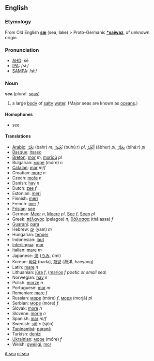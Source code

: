 ==English==

===Etymology===
From Old English '''[[sæ]]''' (sea, lake) > Proto-Germanic '''[[*saiwaz]]''', of unknown origin.

===Pronunciation===

*[[w:AHD|AHD]]: sē
*[[w:IPA|IPA]]: /siː/
*[[w:SAMPA|SAMPA]]: /si:/

===Noun===
'''sea''' (plural: [[seas]])

# a large [[body]] of [[salty]] [[water]]. (Major seas are known as [[ocean]]s.)

====Homophones====

*[[see]]

====Translations====

*[[Arabic]]: [[بحر|بَحْرٌ]] (bahr) ''m'', [[بحر|بُحُورٌ]] (buhúːr) ''pl'', [[ابحر|أبْحُرٌ]] (ábhur) ''pl'', [[بحار|بِحَارٌ]] (biháːr) ''pl''
*[[Basque]]: [[itsaso]]
*[[Breton]]: [[mor]] ''m'', [[morioù]] ''pl''
*Bulgarian: [[море]] (móre) ''n''
*[[Catalan]]: [[mar]] ''m/f''
*Croatian: [[more]] ''n''
*Czech: [[moře]] ''n''
*Danish: [[hav]] ''n''
*Dutch: [[zee]] ''f''
*Estonian: [[meri]]
*Finnish: [[meri]]
*French: [[mer]] ''f''
*[[Frisian]]: [[see]]
*German: [[Meer]] ''n'', [[Meere]] ''pl'', [[See#German|See]] ''f'', [[Seen#German|Seen]] ''pl''
*Greek: [[πέλαγος]] (pelagos) ''n'', [[θάλασσα]] (thálassa) ''f''
*[[Guaraní]]: [[para]]
*Hebrew: [[ים|יָם]] (yam) ''m''
*Hungarian: [[tenger]]  
*Indonesian: [[laut]]
*[[Interlingua]]: [[mar]]
*Italian: [[mare]] ''m''
*Japanese: [[海]] ([[うみ]], úmi)
*Korean: [[바다]] (bada), [[해양]] (海洋, haeyang)
*Latin: [[mare]] ''n''
*Lithuanian: [[jūra]] ''f'', ([[marios]] ''f'' ''poetic or small sea'')
*Norwegian: [[hav]] ''n''
*Polish: [[morze]] ''n''
*Portuguese: [[mar]] ''m''
*Romanian: [[mare]] ''f''
*Russian: [[море]] (móre) ''f'', [[моря]] (morjá) ''pl''
*Serbian: [[море]] (móre) ''f''
*Slovak: [[more]] ''n''
*Slovene: [[morje]] ''n''
*Spanish: [[mar]] ''m/f''
*Swedish: [[sjö]] ''c'' (sjön) 
*[[Tupinambá]]: [[paranã]]
*Turkish: [[denizi]]
*[[Ukrainian]]: [[море]] (móre) ''f''
*Welsh: [[gweilgi]], [[mor]]

[[it:sea]]
[[nl:sea]]